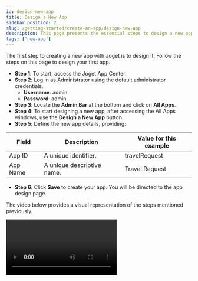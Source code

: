 ```yaml
---
id: design-new-app
title: Design a New App
sidebar_position: 2
slug: /getting-started/create-an-app/design-new-app
description: This page presents the essential steps to design a new app.
tags: ['new-app']
---
```



The first step to creating a new app with Joget is to design it. Follow the steps on this page to design your first app.

- **Step 1**: To start, access the Joget App Center.
- **Step 2**: Log in as Administrator using the default administrator credentials.
  - **Username**: admin
  - **Password**: admin
- **Step 3**: Locate the **Admin Bar** at the bottom and click on **All Apps**.
- **Step 4**: To start designing a new app, after accessing the All Apps windows, use the **Design a New App** button.
- **Step 5**: Define the new app details, providing:

<table>
  <thead>
    <tr>
      <th>Field</th>
      <th>Description</th>
      <th>Value for this example</th>
    </tr>
  </thead>
  <tbody>
    <tr>
      <td>App ID</td>
      <td>A unique identifier.</td>
      <td>travelRequest</td>
    </tr>
    <tr>
      <td>App Name </td>
      <td>A unique descriptive name.</td>
      <td>Travel Request</td>
    </tr>
  </tbody>
</table>

- **Step 6**: Click **Save** to create your app. You will be directed to the app design page.

The video below provides a visual representation of the steps mentioned previously.

<Video url="https://www.youtube.com/embed/BXeqa6qkvUM?si=Qjs4QYCZ4KBs0w1J" />

Congratulations on designing a new app. Your next step is to [design a new form](./design-a-form).
